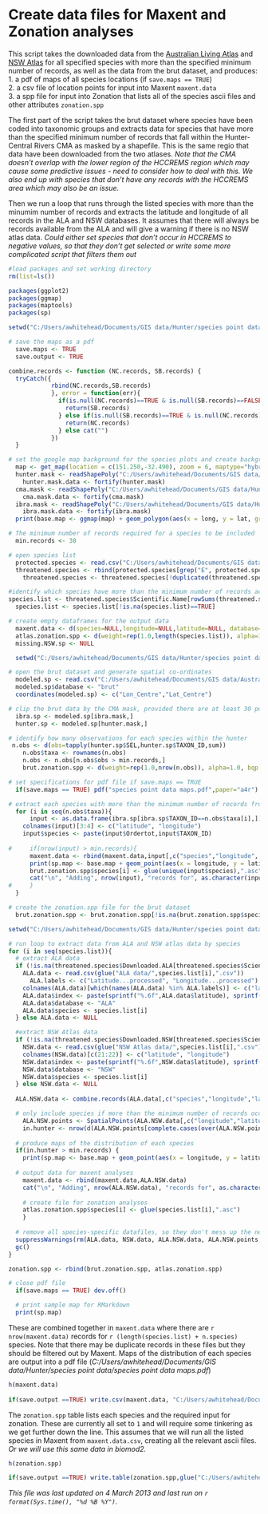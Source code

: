 Create data files for Maxent and Zonation analyses
========================================================

This script takes the downloaded data from the [Australian Living Atlas](http://www.ala.org.au/species-by-location/) and [NSW Atlas](http://www.environment.nsw.gov.au/atlaspublicapp/UI_Modules/ATLAS_/AtlasSearch.aspx) for all specified species with more than the specified minimum number of records, as well as the data from the brut dataset, and produces:   
1. a pdf of maps of all species locations (if `save.maps == TRUE`)   
2. a csv file of location points for input into Maxent `maxent.data`   
3. a spp file for input into Zonation that lists all of the species ascii files and other attributes `zonation.spp`  

The first part of the script takes the brut dataset where species have been coded into taxonomic groups and extracts data for species that have more than the specified minimum number of records that fall within the Hunter-Central Rivers CMA as masked by a shapefile. This is the same regio that data have been downloaded from the two atlases. 
*Note that the CMA doesn't overlap with the lower region of the HCCREMS region which may cause some predictive issues - need to consider how to deal with this.  We also end up with species that don't have any records with the HCCREMS area which may also be an issue.* 

Then we run a loop that runs through the listed species with more than the minumim number of records and extracts the latitude and longitude of all records in the ALA and NSW databases.  It assumes that there will always be records available from the ALA and will give a warning if there is no NSW atlas data. 
*Could either set species that don't occur in HCCREMS to negative values, so that they don't get selected or write some more complicated script that filters them out*


```r
#load packages and set working directory
rm(list=ls())

packages(ggplot2)
packages(ggmap)
packages(maptools)
packages(sp)

setwd("C:/Users/awhitehead/Documents/GIS data/Hunter/species point data/")

# save the maps as a pdf
  save.maps <- TRUE
  save.output <- TRUE

combine.records <- function (NC.records, SB.records) {
  tryCatch({
            rbind(NC.records,SB.records)
            }, error = function(err){
              if(is.null(NC.records)==TRUE & is.null(SB.records)==FALSE){
                return(SB.records)
              } else if(is.null(SB.records)==TRUE & is.null(NC.records)==FALSE){
                return(NC.records)
              } else cat("")
            })
  }

# set the google map background for the species plots and create background map
  map <- get_map(location = c(151.250,-32.490), zoom = 6, maptype="hybrid", color="bw")
  hunter.mask <- readShapePoly("C:/Users/awhitehead/Documents/GIS data/Hunter/data from Brendan/data/variables/projected GDA94/poly_lower_hunter.shp")
    hunter.mask.data <- fortify(hunter.mask)
  cma.mask <- readShapePoly("C:/Users/awhitehead/Documents/GIS data/Hunter/Plans/HCR_CMA/HCR_CMA_GDA94.shp")
    cma.mask.data <- fortify(cma.mask)
  ibra.mask <- readShapePoly("C:/Users/awhitehead/Documents/GIS data/Hunter/Plans/Bioregions/hunter_bioregions.shp")
    ibra.mask.data <- fortify(ibra.mask)
  print(base.map <- ggmap(map) + geom_polygon(aes(x = long, y = lat, group = group), data=hunter.mask.data, colour = 'yellow', fill = 'black', alpha = .1, size = .3) + geom_polygon(aes(x = long, y = lat, group = group), data=ibra.mask.data, colour = 'light blue', fill = 'black', alpha = .1, size = .3))

# The minimum number of records required for a species to be included  
  min.records <- 30

# open species list
  protected.species <- read.csv("C:/Users/awhitehead/Documents/GIS data/Hunter/species point data/IBRA threatened species list.csv")
  threatened.species <- rbind(protected.species[grep("E", protected.species$NSW.status),], protected.species[grep("V", protected.species$NSW.status),])
    threatened.species <- threatened.species[!duplicated(threatened.species),]

#identify which species have more than the minimum number of records across both atlases
species.list <- threatened.species$Scientific.Name[rowSums(threatened.species[,c("ALA.records","NSW.records")],na.rm=TRUE)>min.records]
  species.list <- species.list[!is.na(species.list)==TRUE]

# create empty dataframes for the output data
  maxent.data <- d(species=NULL,longitude=NULL,latitude=NULL, database=NULL)
  atlas.zonation.spp <- d(weight=rep(1.0,length(species.list)), alpha=1.0, bqp.row=1.0, bqp.buffer=1.0, cell.removal=1.0, species=NA )
  missing.NSW.sp <- NULL
```

```r
  setwd("C:/Users/awhitehead/Documents/GIS data/Hunter/species point data/")

# open the brut dataset and generate spatial co-ordinates
  modeled.sp <- read.csv("C:/Users/awhitehead/Documents/GIS data/Australia-wide/species data/modeledsp_order_brut.csv")
  modeled.sp$database <- "brut"
  coordinates(modeled.sp) <- c("Lon_Centre","Lat_Centre")

# clip the brut data by the CMA mask, provided there are at least 30 points in the HCCREMS
  ibra.sp <- modeled.sp[ibra.mask,]
  hunter.sp <- modeled.sp[hunter.mask,]

# identify how many observations for each species within the hunter
 n.obs <- d(obs=tapply(hunter.sp$SEL,hunter.sp$TAXON_ID,sum))
    n.obs$taxa <- rownames(n.obs)
    n.obs <- n.obs[n.obs$obs > min.records,]
    brut.zonation.spp <- d(weight=rep(1.0,nrow(n.obs)), alpha=1.0, bqp.row=1.0, bqp.buffer=1.0, cell.removal=1.0, species=NA )

# set specifications for pdf file if save.maps == TRUE
  if(save.maps == TRUE) pdf("species point data maps.pdf",paper="a4r")

# extract each species with more than the minimum number of records from brut dataset 
  for (i in seq(n.obs$taxa)){
      input <- as.data.frame(ibra.sp[ibra.sp$TAXON_ID==n.obs$taxa[i],])
    colnames(input)[3:4] <- c("latitude", "longitude")
    input$species <- paste(input$Ordertot,input$TAXON_ID)
    
#     if(nrow(input) > min.records){
      maxent.data <- rbind(maxent.data,input[,c("species","longitude", "latitude", "database")])
      print(sp.map <- base.map + geom_point(aes(x = longitude, y = latitude,color=species), data = input, alpha=0.5))
      brut.zonation.spp$species[i] <- glue(unique(input$species),".asc")
      cat("\n", "Adding", nrow(input), "records for", as.character(input$species[i]), "to maxent data")
#     }
  }

# create the zonation.spp file for the brut dataset
  brut.zonation.spp <- brut.zonation.spp[!is.na(brut.zonation.spp$species),]

```

```r
setwd("C:/Users/awhitehead/Documents/GIS data/Hunter/species point data/")

# run loop to extract data from ALA and NSW atlas data by species 
for (i in seq(species.list)){
  # extract ALA data
  if (!is.na(threatened.species$Downloaded.ALA[threatened.species$Scientific.Name == species.list[i]]) == TRUE){
    ALA.data <- read.csv(glue("ALA data/",species.list[i],".csv"))
      ALA.labels <- c("Latitude...processed", "Longitude...processed")
    colnames(ALA.data)[which(names(ALA.data) %in% ALA.labels)] <- c("latitude", "longitude")
    ALA.data$index <- paste(sprintf("%.6f",ALA.data$latitude), sprintf("%.6f",ALA.data$longitude))
    ALA.data$database <- "ALA"
    ALA.data$species <- species.list[i]
  } else ALA.data <- NULL

  #extract NSW Atlas data
  if (!is.na(threatened.species$Downloaded.NSW[threatened.species$Scientific.Name == species.list[i]]) == TRUE){
    NSW.data <- read.csv(glue("NSW Atlas data/",species.list[i],".csv"))
    colnames(NSW.data)[c(21:22)] <- c("latitude", "longitude")
    NSW.data$index <- paste(sprintf("%.6f",NSW.data$latitude), sprintf("%.6f",NSW.data$longitude))
    NSW.data$database <- "NSW"
    NSW.data$species <- species.list[i]
  } else NSW.data <- NULL
  
  ALA.NSW.data <- combine.records(ALA.data[,c("species","longitude","latitude","database")],NSW.data[,c("species","longitude","latitude","database")])

  # only include species if more than the minimum number of records occur in the HCCREMS area
    ALA.NSW.points <- SpatialPoints(ALA.NSW.data[,c("longitude","latitude")])
    in.hunter <- nrow(d(ALA.NSW.points[complete.cases(over(ALA.NSW.points,hunter.mask)),]))
  
  # produce maps of the distribution of each species
  if(in.hunter > min.records) {
    print(sp.map <- base.map + geom_point(aes(x = longitude, y = latitude,color=database, shape=species), data = ALA.NSW.data, alpha=0.5))
  
  # output data for maxent analyses
    maxent.data <- rbind(maxent.data,ALA.NSW.data)
    cat("\n", "Adding", nrow(ALA.NSW.data), "records for", as.character(species.list[i]), "to maxent data","\n")
  
    # create file for zonation analyses
    atlas.zonation.spp$species[i] <- glue(species.list[i],".asc")
    }
  
  # remove all species-specific datafiles, so they don't mess up the next round of the loop
  suppressWarnings(rm(ALA.data, NSW.data, ALA.NSW.data, ALA.NSW.points,in.hunter))
  gc()
}

zonation.spp <- rbind(brut.zonation.spp, atlas.zonation.spp)

# close pdf file
  if(save.maps == TRUE) dev.off()

  # print sample map for RMarkdown
  print(sp.map)
```
These are combined together in `maxent.data` where there are `r nrow(maxent.data)` records for `r (length(species.list) + n.species)` species.  Note that there may be duplicate records in these files but they should be filtered out by Maxent. Maps of the distribution of each species are output into a pdf file (*C:/Users/awhitehead/Documents/GIS data/Hunter/species point data/species point data maps.pdf*)

```r
h(maxent.data)
                                  
if(save.output ==TRUE) write.csv(maxent.data, "C:/Users/awhitehead/Documents/GIS data/Hunter/species point data/maxent data/maxent.data.csv",row.names=FALSE)
```
The `zonation.spp` table lists each species and the required input for zonation.  These are currently all set to `1` and will require some tinkering as we get further down the line. This assumes that we will run all the listed species in Maxent from `maxent.data.csv`, creating all the relevant ascii files. *Or we will use this same data in biomod2.*

```r
h(zonation.spp)

if(save.output ==TRUE) write.table(zonation.spp,glue("C:/Users/awhitehead/Documents/GIS data/Hunter/species point data/maxent data/zonation.spp.txt"),sep="\t",row.names=FALSE, col.names=FALSE)
```

*This file was last updated on 4 March 2013 and last run on `r format(Sys.time(), "%d %B %Y")`.*

